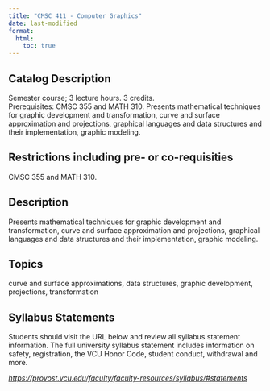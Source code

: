 ```yaml
---
title: "CMSC 411 - Computer Graphics"
date: last-modified
format:
  html:
    toc: true
---
```


## Catalog Description

Semester course; 3 lecture hours. 3 credits. Prerequisites: CMSC 355 and MATH 310. Presents mathematical techniques for graphic development and transformation, curve and surface approximation and projections, graphical languages and data structures and their implementation, graphic modeling.


## Restrictions including pre- or co-requisities
 
CMSC 355 and MATH 310.

## Description

Presents mathematical techniques for graphic development and transformation, curve and surface approximation and projections, graphical languages and data structures and their implementation, graphic modeling.

## Topics

curve and surface approximations, data structures, graphic development, projections, transformation

## Syllabus Statements

Students should visit the URL below and review all syllabus statement information. The full university syllabus statement includes information on safety, registration, the VCU Honor Code, student conduct, withdrawal and more.

*<https://provost.vcu.edu/faculty/faculty-resources/syllabus/#statements>*


